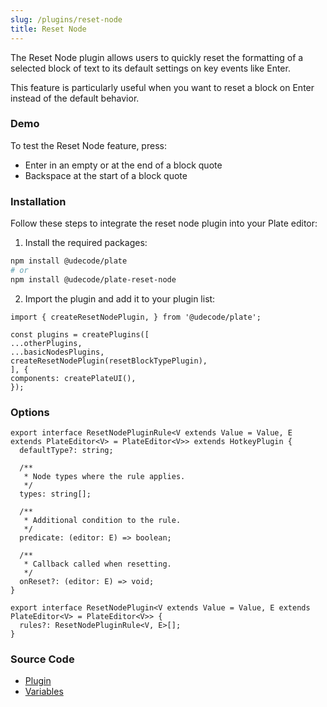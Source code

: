 ```yaml
---
slug: /plugins/reset-node
title: Reset Node
---
```


The Reset Node plugin allows users to quickly reset the formatting of a selected block of text to its default settings on key events like Enter.

This feature is particularly useful when you want to reset a block on Enter instead of the default behavior.

### Demo

To test the Reset Node feature, press:

- Enter in an empty or at the end of a block quote
- Backspace at the start of a block quote













<ResetNodeSandpack />


### Installation

Follow these steps to integrate the reset node plugin into your Plate editor:


1. Install the required packages:

```bash npm2yarn
npm install @udecode/plate
# or
npm install @udecode/plate-reset-node
```

2. Import the plugin and add it to your plugin list:

```
import { createResetNodePlugin, } from '@udecode/plate';

const plugins = createPlugins([
...otherPlugins,
...basicNodesPlugins,
createResetNodePlugin(resetBlockTypePlugin),
], {
components: createPlateUI(),
});

```



### Options

```tsx
export interface ResetNodePluginRule<V extends Value = Value, E extends PlateEditor<V> = PlateEditor<V>> extends HotkeyPlugin {
  defaultType?: string;

  /**
   * Node types where the rule applies.
   */
  types: string[];

  /**
   * Additional condition to the rule.
   */
  predicate: (editor: E) => boolean;

  /**
   * Callback called when resetting.
   */
  onReset?: (editor: E) => void;
}

export interface ResetNodePlugin<V extends Value = Value, E extends PlateEditor<V> = PlateEditor<V>> {
  rules?: ResetNodePluginRule<V, E>[];
}
```

### Source Code

- [Plugin](https://github.com/udecode/plate/blob/main/packages/editor/reset-node/src/createResetNodePlugin.ts)
- [Variables](https://github.com/udecode/plate/blob/main/examples/src)
